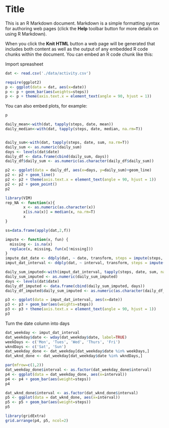 Title
========================================================

This is an R Markdown document. Markdown is a simple formatting syntax for authoring web pages (click the **Help** toolbar button for more details on using R Markdown).

When you click the **Knit HTML** button a web page will be generated that includes both content as well as the output of any embedded R code chunks within the document. You can embed an R code chunk like this:

Import spreasheet
```r
dat <- read.csv('./data/activity.csv')
```
```r
require(ggplot2)
p <- ggplot(data = dat, aes(x=date))
p <- p + geom_bar(aes(weights=steps))
p <- p + theme(axis.text.x = element_text(angle = 90, hjust = 1))

```

You can also embed plots, for example:

```r
p
```


```r
daily_mean<-with(dat, tapply(steps, date, mean))
daily_median<-with(dat, tapply(steps, date, median, na.rm=T))


daily_sum<-with(dat, tapply(steps, date, sum, na.rm=T))
daily_sum <- as.numeric(daily_sum)
days <- levels(dat$date)
daily_df <- data.frame(cbind(daily_sum, days))
daily_df$daily_sum <- as.numeric(as.character(daily_df$daily_sum))
```

```r
p2 <- ggplot(data = daily_df, aes(x=days, y=daily_sum)+geom_line)
p2 <- p2 + geom_line()
p2 <- p2 + theme(axis.text.x = element_text(angle = 90, hjust = 1))
p2 <- p2 + geom_point()
p2

library(VIM)
rep_NA <- function(x){
        x <- as.numeric(as.character(x))
        x[is.na(x)] = median(x, na.rm=T)
        x
}

ss=data.frame(apply(dat,2,f))

impute <- function(x, fun) {
  missing <- is.na(x)
  replace(x, missing, fun(x[!missing]))
}
impute_dat_date <- ddply(dat, ~ date, transform, steps = impute(steps, median))
imput_dat_interval <- ddply(dat, ~ interval, transform, steps = impute(steps, median))

daily_sum_imputed<-with(imput_dat_interval, tapply(steps, date, sum, na.rm=T))
daily_sum_imputed <- as.numeric(daily_sum_imputed)
days <- levels(dat$date)
daily_df_imputed <- data.frame(cbind(daily_sum_imputed, days))
daily_df_imputed$daily_sum_imputed <- as.numeric(as.character(daily_df_imputed$daily_sum_imputed))

p3 <- ggplot(data = imput_dat_interval, aes(x=date))
p3 <- p3 + geom_bar(aes(weights=steps))
p3 <- p3 + theme(axis.text.x = element_text(angle = 90, hjust = 1))
p3
```
Turn the date column into days
```r
dat_weekday <- imput_dat_interval
dat_weekday$date <- wday(dat_weekday$date, label=TRUE)
weekDays <- c('Mon', 'Tues', 'Wed', 'Thurs', 'Fri')
wkndDays <- c('Sat', 'Sun')
dat_weekday_done <- dat_weekday[dat_weekday$date %in% weekDays,]
dat_wknd_done <- dat_weekday[dat_weekday$date %in% wkndDays,]

par(mfrow=c(1,2))
dat_weekday_done$interval <- as.factor(dat_weekday_done$interval)
p4 <- ggplot(data = dat_weekday_done, aes(x=interval))
p4 <- p4 + geom_bar(aes(weight=steps))
p4

dat_wknd_done$interval <- as.factor(dat_wknd_done$interval)
p5 <- ggplot(data = dat_wknd_done, aes(x=interval))
p5 <- p5 + geom_bar(aes(weight=steps))
p5

library(gridExtra)
grid.arrange(p4, p5, ncol=2)

```

